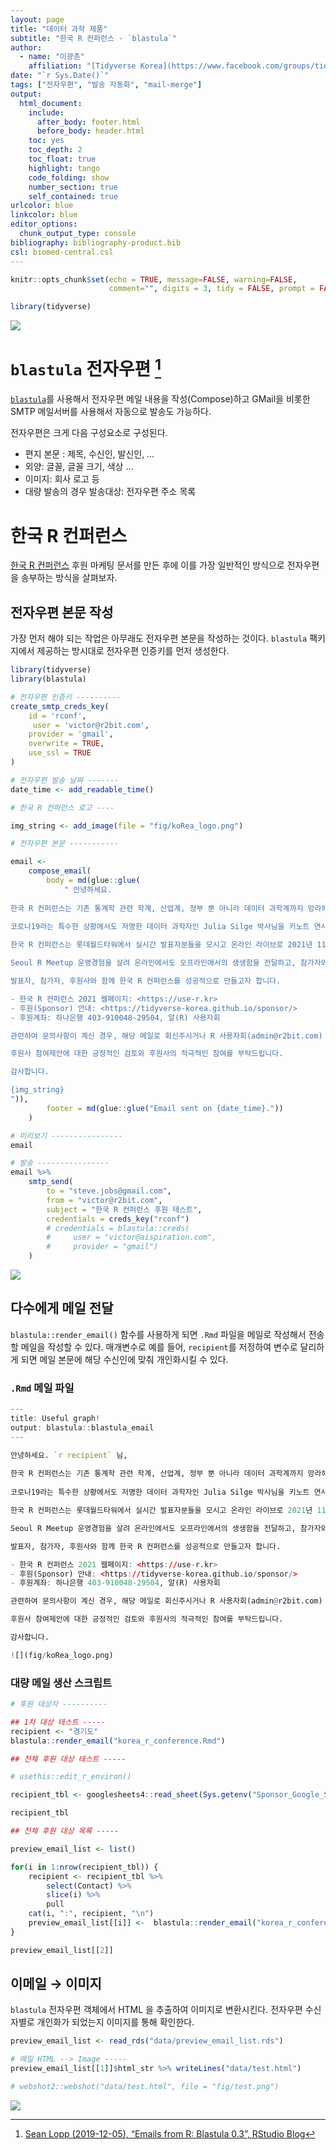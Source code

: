 ```yaml
---
layout: page
title: "데이터 과학 제품"
subtitle: "한국 R 컨퍼런스 - `blastula`"
author:
  - name: "이광춘"
    affiliation: "[Tidyverse Korea](https://www.facebook.com/groups/tidyverse/)"
date: "`r Sys.Date()`"
tags: ["전자우편", "발송 자동화", "mail-merge"]
output:
  html_document: 
    include:
      after_body: footer.html
      before_body: header.html
    toc: yes
    toc_depth: 2
    toc_float: true
    highlight: tango
    code_folding: show
    number_section: true
    self_contained: true
urlcolor: blue
linkcolor: blue
editor_options: 
  chunk_output_type: console
bibliography: bibliography-product.bib
csl: biomed-central.csl
---
```


```r
knitr::opts_chunk$set(echo = TRUE, message=FALSE, warning=FALSE,
                      comment="", digits = 3, tidy = FALSE, prompt = FALSE, fig.align = 'center')

library(tidyverse)
```

![](fig/blastula-overview.png)

# `blastula` 전자우편 [^1] {#blastula-package}

[^1]: [Sean Lopp (2019-12-05), "Emails from R: Blastula 0.3", RStudio Blog](https://blog.rstudio.com/2019/12/05/emails-from-r-blastula-0-3/)

[`blastula`]()를 사용해서 전자우편 메일 내용을 작성(Compose)하고 GMail을 비롯한 SMTP 메일서버를 사용해서 자동으로 발송도 가능하다.

전자우편은 크게 다음 구성요소로 구성된다.

- 편지 본문 : 제목, 수신인, 발신인, ...
- 외양: 글꼴, 글꼴 크기, 색상 ...
- 이미지: 회사 로고 등
- 대량 발송의 경우 발송대상: 전자우편 주소 목록

# 한국 R 컨퍼런스 {#korea-r-conference}

[한국 R 컨퍼런스](https://tidyverse-korea.github.io/sponsor/#1) 후원 마케팅 문서를 만든 후에 이를 가장 일반적인 방식으로 전자우편을 송부하는 방식을 살펴보자.

## 전자우편 본문 작성 {#compose-mail-content}

가장 먼저 해야 되는 작업은 아무래도 전자우편 본문을 작성하는 것이다.  `blastula` 팩키지에서 제공하는 방시대로 전자우편 인증키를 먼저 생성한다. 

```r
library(tidyverse)
library(blastula)

# 전자우편 인증키 ----------
create_smtp_creds_key(
    id = 'rconf',
     user = 'victor@r2bit.com', 
    provider = 'gmail',
    overwrite = TRUE,
    use_ssl = TRUE
)

# 전자우편 발송 날짜 -------
date_time <- add_readable_time()

# 한국 R 컨퍼런스 로고 ----

img_string <- add_image(file = "fig/koRea_logo.png")

# 전자우편 본문 -----------

email <-
    compose_email(
        body = md(glue::glue(
            " 안녕하세요. 
            
한국 R 컨퍼런스는 기존 통계학 관련 학계, 산업계, 정부 뿐 아니라 데이터 과학계까지 망라해 데이터를 통해 문제를 해결하고 가치를 창출하고자 하는 모든 분이 모여 경험과 지식을 공유하고 네트워킹을 할 수 있는 자리로 기획된 데이터 과학 R 컨퍼런스입니다. 데이터 활용의 폭과 깊이를 더한 금번 컨퍼런스에서 데이터를 통해 새로운 세상을 열어가고 함께 하실 수 있는 많은 분을 만나는 소중한 시간이 되도록 준비되었습니다.
            
코로나19라는 특수한 상황에서도 저명한 데이터 과학자인 Julia Silge 박사님을 키노트 연사로 모셨고, 국내 R을 소개하고 보급하는데 20년 이상 기여해주신 유충현님을 모셔 충실한 컨퍼런스로 준비했으며 R을 학계와 현업에 오랜동안 활용하여 가치를 창출하신 발표자분들로 R 컨퍼런스를 준비했습니다.

한국 R 컨퍼런스는 롯데월드타워에서 실시간 발표자분들을 모시고 온라인 라이브로 2021년 11월 19일 개최됩니다.

Seoul R Meetup 운영경험을 살려 온라인에서도 오프라인에서의 생생함을 전달하고, 참가자와 후원사간에도 데이터를 통한 가치창출을 위해 노력하고 있습니다. 

발표자, 참가자, 후원사와 함께 한국 R 컨퍼런스를 성공적으로 만들고자 합니다.

- 한국 R 컨퍼런스 2021 웹페이지: <https://use-r.kr>
- 후원(Sponsor) 안내: <https://tidyverse-korea.github.io/sponsor/>
- 후원계좌: 하나은행 403-910048-29504, 알(R) 사용자회

관련하여 문의사항이 계신 경우, 해당 메일로 회신주시거나 R 사용자회(admin@r2bit.com) 메일 부탁드립니다.

후원사 참여제안에 대한 긍정적인 검토와 후원사의 적극적인 참여를 부탁드립니다.

감사합니다.

{img_string}
")),
        footer = md(glue::glue("Email sent on {date_time}."))
    )

# 미리보기 ----------------
email

# 발송 ----------------
email %>%
    smtp_send(
        to = "steve.jobs@gmail.com",
        from = "victor@r2bit.com",
        subject = "한국 R 컨퍼런스 후원 테스트",
        credentials = creds_key("rconf")
        # credentials = blastula::creds(
        #     user = "victor@aispiration.com",
        #     provider = "gmail")
    )

```

![](fig/email-content.png)



## 다수에게 메일 전달 {.tabset}

`blastula::render_email()` 함수를 사용하게 되면 `.Rmd` 파일을 메일로 작성해서 전송할 메일을 작성할 수 있다. 매개변수로 예를 들어, `recipient`를 저정하여 변수로 달리하게 되면 메일 본문에 해당 수신인에 맞춰 개인화시킬 수 있다.

### `.Rmd` 메일 파일 

```r
---
title: Useful graph!
output: blastula::blastula_email
---

안녕하세요. `r recipient` 님,
            
한국 R 컨퍼런스는 기존 통계학 관련 학계, 산업계, 정부 뿐 아니라 데이터 과학계까지 망라해 데이터를 통해 문제를 해결하고 가치를 창출하고자 하는 모든 분이 모여 경험과 지식을 공유하고 네트워킹을 할 수 있는 자리로 기획된 데이터 과학 R 컨퍼런스입니다. 데이터 활용의 폭과 깊이를 더한 금번 컨퍼런스에서 데이터를 통해 새로운 세상을 열어가고 함께 하실 수 있는 많은 분을 만나는 소중한 시간이 되도록 준비되었습니다.
            
코로나19라는 특수한 상황에서도 저명한 데이터 과학자인 Julia Silge 박사님을 키노트 연사로 모셨고, 국내 R을 소개하고 보급하는데 20년 이상 기여해주신 유충현님을 모셔 충실한 컨퍼런스로 준비했으며 R을 학계와 현업에 오랜동안 활용하여 가치를 창출하신 발표자분들로 R 컨퍼런스를 준비했습니다.

한국 R 컨퍼런스는 롯데월드타워에서 실시간 발표자분들을 모시고 온라인 라이브로 2021년 11월 19일 개최됩니다.

Seoul R Meetup 운영경험을 살려 온라인에서도 오프라인에서의 생생함을 전달하고, 참가자와 후원사간에도 데이터를 통한 가치창출을 위해 노력하고 있습니다. 

발표자, 참가자, 후원사와 함께 한국 R 컨퍼런스를 성공적으로 만들고자 합니다.

- 한국 R 컨퍼런스 2021 웹페이지: <https://use-r.kr>
- 후원(Sponsor) 안내: <https://tidyverse-korea.github.io/sponsor/>
- 후원계좌: 하나은행 403-910048-29504, 알(R) 사용자회

관련하여 문의사항이 계신 경우, 해당 메일로 회신주시거나 R 사용자회(admin@r2bit.com) 메일 부탁드립니다.

후원사 참여제안에 대한 긍정적인 검토와 후원사의 적극적인 참여를 부탁드립니다.

감사합니다.

![](fig/koRea_logo.png)
```

### 대량 메일 생산 스크립트

```r
# 후원 대상자 ----------

## 1차 대상 테스트 -----
recipient <- "경기도"
blastula::render_email("korea_r_conference.Rmd")

## 전체 후원 대상 테스트 -----

# usethis::edit_r_environ()

recipient_tbl <- googlesheets4::read_sheet(Sys.getenv("Sponsor_Google_Sheet"))

recipient_tbl

## 전체 후원 대상 목록 -----

preview_email_list <- list()

for(i in 1:nrow(recipient_tbl)) {
    recipient <- recipient_tbl %>% 
        select(Contact) %>% 
        slice(i) %>% 
        pull
    cat(i, ":", recipient, "\n")
    preview_email_list[[i]] <-  blastula::render_email("korea_r_conference.Rmd")
}

preview_email_list[[2]]
```

## 이메일 &rarr; 이미지 {#html-to-image}

`blastula` 전자우편 객체에서 HTML 을 추출하여 이미지로 변환시킨다.
전자우편 수신자별로 개인화가 되었는지 이미지를 통해 확인한다.

```r
preview_email_list <- read_rds("data/preview_email_list.rds")

# 메일 HTML --> Image -----
preview_email_list[[1]]$html_str %>% writeLines("data/test.html")

# webshot2::webshot("data/test.html", file = "fig/test.png")
```


![](fig/test.png)
